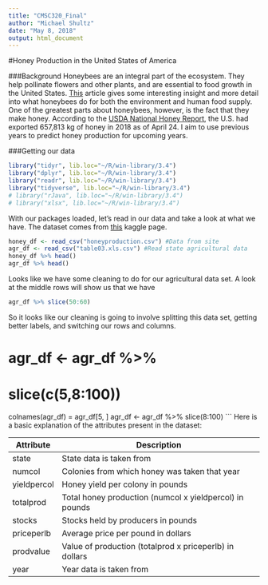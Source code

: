```yaml
---
title: "CMSC320_Final"
author: "Michael Shultz"
date: "May 8, 2018"
output: html_document
---
```

#Honey Production in the United States of America

###Background
Honeybees are an integral part of the ecosystem. They help pollinate flowers and other plants, and are essential to food growth in the United States. [This](http://www.lifebasicsorganics.com/blog/why-are-bees-important) article gives some interesting insight and more detail into what honeybees do for both the environment and human food supply. 
One of the greatest parts about honeybees, however, is the fact that they make honey. According to the [USDA National Honey Report](https://www.ams.usda.gov/mnreports/fvmhoney.pdf), the U.S. had exported 657,813 kg of honey in 2018 as of April 24. I aim to use previous years to predict honey production for upcoming years.  

###Getting our data
```r
library("tidyr", lib.loc="~/R/win-library/3.4") 
library("dplyr", lib.loc="~/R/win-library/3.4")
library("readr", lib.loc="~/R/win-library/3.4")
library("tidyverse", lib.loc="~/R/win-library/3.4")
# library("rJava", lib.loc="~/R/win-library/3.4")
# library("xlsx", lib.loc="~/R/win-library/3.4")
```
With our packages loaded, let's read in our data and take a look at what we have. The dataset comes from [this](https://www.kaggle.com/jessicali9530/honey-production/version/2) kaggle page.
```r
honey_df <- read_csv("honeyproduction.csv") #Data from site
agr_df <- read_csv("table03.xls.csv") #Read state agricultural data
honey_df %>% head() 
agr_df %>% head()
```

Looks like we have some cleaning to do for our agricultural data set. A look at the middle rows will show us that we have 
```r
agr_df %>% slice(50:60)
```
So it looks like our cleaning is going to involve splitting this data set, getting better labels, and switching our rows and columns.

# agr_df <- agr_df %>%
#   slice(c(5,8:100)) 
colnames(agr_df) = agr_df[5, ]
agr_df <- agr_df %>%
  slice(8:100)
```
Here is a basic explanation of the attributes present in the dataset:

Attribute    | Description                                   
------------ | -------------------------------------------------------
state        | State data is taken from
numcol       | Colonies from which honey was taken that year 
yieldpercol  | Honey yield per colony in pounds              
totalprod    | Total honey production (numcol x yieldpercol) in pounds
stocks       | Stocks held by producers in pounds
priceperlb   | Average price per pound in dollars
prodvalue    | Value of production (totalprod x priceperlb) in dollars
year         | Year data is taken from

